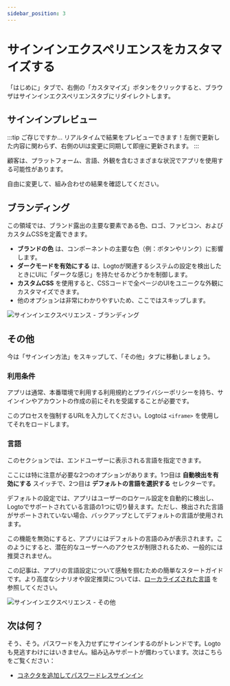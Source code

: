 ```yaml
---
sidebar_position: 3
---
```



# サインインエクスペリエンスをカスタマイズする

「はじめに」タブで、右側の「カスタマイズ」ボタンをクリックすると、ブラウザはサインインエクスペリエンスタブにリダイレクトします。

## サインインプレビュー

:::tip ご存じですか...
リアルタイムで結果をプレビューできます！左側で更新した内容に関わらず、右側のUIは変更に同期して即座に更新されます。
:::

顧客は、プラットフォーム、言語、外観を含むさまざまな状況でアプリを使用する可能性があります。

自由に変更して、組み合わせの結果を確認してください。

## ブランディング

この領域では、ブランド露出の主要な要素である色、ロゴ、ファビコン、およびカスタムCSSを定義できます。

- **ブランドの色** は、コンポーネントの主要な色（例：ボタンやリンク）に影響します。
- **ダークモードを有効にする** は、Logtoが関連するシステムの設定を検出したときにUIに「ダークな感じ」を持たせるかどうかを制御します。
- **カスタムCSS** を使用すると、CSSコードで全ページのUIをユニークな外観にカスタマイズできます。
- 他のオプションは非常にわかりやすいため、ここではスキップします。

<DarkModeNote />

![サインインエクスペリエンス - ブランディング](./assets/sie-branding.png)

## その他

今は「サインイン方法」をスキップして、「その他」タブに移動しましょう。

### 利用条件

アプリは通常、本番環境で利用する利用規約とプライバシーポリシーを持ち、サインインやアカウントの作成の前にそれを受諾することが必要です。

このプロセスを強制するURLを入力してください。Logtoは `<iframe>` を使用してそれをロードします。

### 言語

このセクションでは、エンドユーザーに表示される言語を指定できます。

ここには特に注意が必要な2つのオプションがあります。1つ目は **自動検出を有効にする** スイッチで、2つ目は **デフォルトの言語を選択する** セレクターです。

デフォルトの設定では、アプリはユーザーのロケール設定を自動的に検出し、Logtoでサポートされている言語の1つに切り替えます。ただし、検出された言語がサポートされていない場合、バックアップとしてデフォルトの言語が使用されます。

この機能を無効にすると、アプリにはデフォルトの言語のみが表示されます。このようにすると、潜在的なユーザーへのアクセスが制限されるため、一般的には推奨されません。

この記事は、アプリの言語設定について感触を掴むための簡単なスタートガイドです。より高度なシナリオや設定推奨については、[ローカライズされた言語](/docs/recipes/customize-sie/localized-language.md) を参照してください。

![サインインエクスペリエンス - その他](./assets/sie-others.png)

## 次は何？

そう、そう。パスワードを入力せずにサインインするのがトレンドです。Logtoも見逃すわけにはいきません。組み込みサポートが備わっています。次はこちらをご覧ください：

- [コネクタを追加してパスワードレスサインイン](./passwordless-sign-in-by-adding-connectors.mdx)